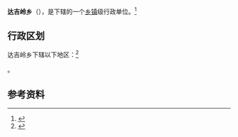 {{中国乡级行政区|54/23/37/202/000}}

'''达吉岭乡'''（{{bo|z=དར་རྒྱས་གླིང་}}），是{{PRC admin/fullname|54/23/37/202/000|3}}下辖的一个[[乡镇|乡镇]]级行政单位。<ref>{{PRC admin/ref sgc|{{PRC admin/parent|54/23/37/202/000}}}}</ref>

== 行政区划 ==

达吉岭乡下辖以下地区：<ref>{{PRC admin/ref sgc|54/23/37/202/000}}</ref>

{{PRC admin/children|54/23/37/202/000}}。

== 参考资料 ==

{{reflist}}

{{行政区划小作品}}
{{PRC admin/navcat|54/23/37/202/000}}